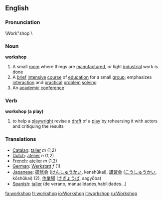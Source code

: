 ==English==
===Pronunciation===
\Work"shop`\
===Noun===
'''workshop'''
#A small [[room]] where things are [[manufacture]]d, or light [[industrial]] work is done
#A [[brief]] [[intensive]] [[course]] of [[education]] for a small [[group]]; emphasizes [[interaction]] and [[practical]] [[problem]] [[solving]]
#An [[academic]] [[conference]]
===Verb===
'''workshop (a play)'''
#to help a [[playwright]] revise a [[draft]] of a [[play]] by rehearsing it with actors and critiquing the results
===Translations===
*[[Catalan]]: [[taller]] ''m'' (1,2)
*[[Dutch]]: [[atelier]] ''n'' (1,2)
*[[French]]: [[atelier]] ''m'' (1,2)
*[[German]]: [[Werkstatt]] ''f'' (1)
*[[Japanese]]: [[研修会]] ([[けんしゅうかい]], kenshūkai), [[講習会]] ([[こうしゅうかい]], kōshūkai) (2), [[作業場]] ([[さぎょうば]], sagyōba)
*[[Spanish]]: [[taller]] (de verano, manualidades,habilidades...)
[[fa:workshop]]
[[fr:workshop]]
[[io:Workshop]]
[[it:workshop]]
[[ru:Workshop]]